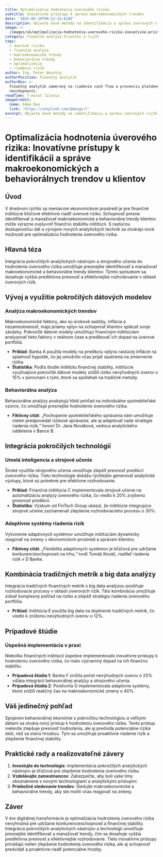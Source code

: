 ```yaml
---
title: Optimalizácia hodnotenia úverového rizika
subtitle: Inovatívne prístupy k správe makroekonomických trendov
date: '2025-04-19T09:12:14.610Z'
description: Objavte nové metódy na identifikáciu a správu úverových rizík u klientov.
image: >-
  /images/sk/optimalizacia-hodnotenia-uveroveho-rizika-inovativne-pristupy-k-identifikacii-a-sprave-makroekonomickych-a-behavioralnych-trendov-u-klientov-1744967534297.jpg
category: Finančná analýza klientov a rizík
tags:
  - úverové riziko
  - finančná analýza
  - makroekonomické trendy
  - behaviorálne trendy
  - optimalizácia
  - riadenie rizík
author: Ing. Peter Novotný
authorPosition: Finančný analytik
authorBio: >-
  Finančný analytik zameraný na riadenie cash flow a prevenciu platobnej
  neschopnosti.
readTime: 7 minút čítania
imageCredit:
  name: Emma Dau
  link: 'https://unsplash.com/@daugirl'
excerpt: Objavte nové metódy na identifikáciu a správu úverových rizík u klientov.
---
```

# Optimalizácia hodnotenia úverového rizika: Inovatívne prístupy k identifikácii a správe makroekonomických a behaviorálnych trendov u klientov

## Úvod

V dnešnom rýchlo sa meniacom ekonomickom prostredí je pre finančné inštitúcie kľúčové efektívne riadiť úverové riziko. Schopnosť presne identifikovať a manažovať makroekonomické a behaviorálne trendy klientov môže výrazne ovplyvniť finančnú stabilitu inštitúcií. S rastúcou dostupnosťou dát a vývojom nových analytických techník sa otvárajú nové možnosti pre optimalizáciu hodnotenia úverového rizika.

## Hlavná téza

Integrácia pokročilých analytických nástrojov a strojového učenia do hodnotenia úverového rizika umožňuje presnejšie identifikovať a manažovať makroekonomické a behaviorálne trendy klientov. Týmto spôsobom sa dosahuje vyššia prediktívna presnosť a efektívnejšie rozhodovanie v oblasti úverových rizík.

## Vývoj a využitie pokročilých dátových modelov

### Analýza makroekonomických trendov

Makroekonomické faktory, ako sú úrokové sadzby, inflácia a nezamestnanosť, majú priamy vplyv na schopnosť klientov splácať svoje záväzky. Pokročilé dátové modely umožňujú finančným inštitúciám analyzovať tieto faktory v reálnom čase a predikovať ich dopad na úverové portfóliá.

- **Príklad**: Banka A použila modely na predikciu vplyvu rastúcej inflácie na splatnosť hypoték, čo jej umožnilo včas prijať opatrenia na zmiernenie rizika.
- **Štatistika**: Podľa štúdie Inštitútu finančnej stability, inštitúcie využívajúce pokročilé dátové modely znížili riziko nevýhodných úverov o 15% v porovnaní s tými, ktoré sa spoliehali na tradičné metódy.

### Behaviorálna analýza

Behaviorálne analýzy poskytujú hlbší pohľad na individuálne spotrebiteľské vzorce, čo umožňuje presnejšie hodnotenie úverového rizika.

- **Fiktívny citát**: „Pochopenie spotrebiteľského správania nám umožňuje nielen predpovedať rizikové správanie, ale aj adaptovať naše stratégie riadenia rizík,“ hovorí Dr. Jana Nováková, vedúca analytického oddelenia v Bance B.

## Integrácia pokročilých technológií

### Umelá inteligencia a strojové učenie

Široké využitie strojového učenia umožňuje zlepšiť presnosť predikcií úverového rizika. Tieto technológie dokážu rýchlejšie generovať analytické výstupy, ktoré sú potrebné pre efektívne rozhodovanie.

- **Príklad**: Finančná inštitúcia C implementovala strojové učenie na automatizáciu analýzy úverového rizika, čo viedlo k 20% zvýšeniu presnosti predikcií.
- **Štatistika**: Výskum od FinTech Group ukázal, že inštitúcie integrujúce strojové učenie zaznamenali zlepšenie rozhodovacieho procesu o 30%.

### Adaptívne systémy riadenia rizík

Vytvorenie adaptívnych systémov umožňuje inštitúciám dynamicky reagovať na zmeny v ekonomickom prostredí a správaní klientov.

- **Fiktívny citát**: „Flexibilita adaptívnych systémov je kľúčová pre udržanie konkurencieschopnosti na trhu,“ tvrdí Tomáš Kováč, riaditeľ riadenia rizík v D Banke.

## Kombinácia tradičných metrík a big data analýzy

Integrácia tradičných finančných metrík s big data analýzou posilňuje rozhodovacie procesy v oblasti úverových rizík. Táto kombinácia umožňuje získať komplexný pohľad na riziko a zlepšiť stratégiu riadenia úverového portfólia.

- **Príklad**: Inštitúcia E použila big data na doplnenie tradičných metrík, čo viedlo k zníženiu nevýhodných úverov o 12%.

## Prípadové štúdie

### Úspešná implementácia v praxi

Niekoľko finančných inštitúcií úspešne implementovalo inovatívne prístupy k hodnoteniu úverového rizika, čo malo významný dopad na ich finančnú stabilitu.

- **Prípadová štúdia 1**: Banka F znížila počet nevýhodných úverov o 25% vďaka integrácii behaviorálnej analýzy a strojového učenia.
- **Prípadová štúdia 2**: Poisťovňa G implementovala adaptívne systémy, ktoré znížili reakčný čas na makroekonomické zmeny o 40%.

## Váš jedinečný pohľad

Spojením behaviorálnej ekonómie s pokročilou technológiou a veľkými dátami sa otvára nový prístup k hodnoteniu úverového rizika. Tento prístup nielenže zlepšuje presnosť hodnotenia, ale aj predvída potenciálne riziká skôr, než sa stanú hrozbou. Tým sa umožňuje proaktívne riadenie rizík a zlepšenie finančnej stability.

## Praktické rady a realizovateľné závery

1. **Investujte do technológie**: Implementácia pokročilých analytických nástrojov je kľúčová pre zlepšenie hodnotenia úverového rizika.
2. **Vzdelávajte zamestnancov**: Zabezpečte, aby boli vaše tímy oboznámené s novými technológiami a analytickými prístupmi.
3. **Priebežné sledovanie trendov**: Sledujte makroekonomické a behaviorálne trendy, aby ste mohli včas reagovať na zmeny.

## Záver

V ére digitálnej transformácie je optimalizácia hodnotenia úverového rizika nevyhnutná pre udržanie konkurencieschopnosti a finančnej stability. Integrácia pokročilých analytických nástrojov a technológií umožňuje presnejšie identifikovať a manažovať trendy, čím sa dosahuje vyššia prediktívna presnosť a efektívnejšie rozhodovanie. Tieto inovatívne prístupy prinášajú nielen zlepšenie hodnotenia úverového rizika, ale aj schopnosť predvídať a proaktívne riadiť potenciálne hrozby.
